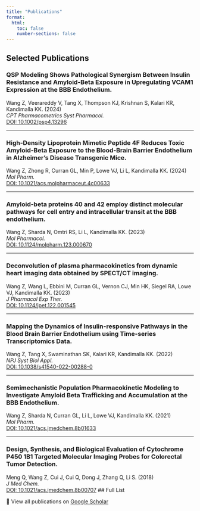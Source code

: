 ```yaml
---
title: "Publications"
format:
  html:
    toc: false
    number-sections: false
---
```


## Selected Publications

### **QSP Modeling Shows Pathological Synergism Between Insulin Resistance and Amyloid-Beta Exposure in Upregulating VCAM1 Expression at the BBB Endothelium.**

Wang Z, Veerareddy V, Tang X, Thompson KJ, Krishnan S, Kalari KR, Kandimalla KK. (2024)\
*CPT Pharmacometrics Syst Pharmacol.*\
[DOI: 10.1002/psp4.13296](https://ascpt.onlinelibrary.wiley.com/doi/full/10.1002/psp4.13296)

------------------------------------------------------------------------

### **High-Density Lipoprotein Mimetic Peptide 4F Reduces Toxic Amyloid-Beta Exposure to the Blood-Brain Barrier Endothelium in Alzheimer's Disease Transgenic Mice.**

Wang Z, Zhong R, Curran GL, Min P, Lowe VJ, Li L, Kandimalla KK. (2024)\
*Mol Pharm.*\
[DOI: 10.1021/acs.molpharmaceut.4c00633](https://pubs.acs.org/doi/full/10.1021/acs.molpharmaceut.4c00633)

------------------------------------------------------------------------

### **Amyloid-beta proteins 40 and 42 employ distinct molecular pathways for cell entry and intracellular transit at the BBB endothelium.**

Wang Z, Sharda N, Omtri RS, Li L, Kandimalla KK. (2023)\
*Mol Pharmacol.*\
[DOI: 10.1124/molpharm.123.000670](https://molpharm.aspetjournals.org/article/S0026-895X(24)00059-2/abstract)

------------------------------------------------------------------------

### **Deconvolution of plasma pharmacokinetics from dynamic heart imaging data obtained by SPECT/CT imaging.**

Wang Z, Wang L, Ebbini M, Curran GL, Vernon CJ, Min HK, Siegel RA, Lowe VJ, Kandimalla KK. (2023)\
*J Pharmacol Exp Ther.*\
[DOI: 10.1124/jpet.122.001545](https://jpet.aspetjournals.org/article/S0022-3565(24)17050-4/abstract)

------------------------------------------------------------------------

### **Mapping the Dynamics of Insulin-responsive Pathways in the Blood Brain Barrier Endothelium using Time-series Transcriptomics Data.**

Wang Z, Tang X, Swaminathan SK, Kalari KR, Kandimalla KK. (2022)\
*NPJ Syst Biol Appl.*\
[DOI: 10.1038/s41540-022-00288-0](https://www.nature.com/articles/s41540-022-00235-8)

------------------------------------------------------------------------

### **Semimechanistic Population Pharmacokinetic Modeling to Investigate Amyloid Beta Trafficking and Accumulation at the BBB Endothelium.**

Wang Z, Sharda N, Curran GL, Li L, Lowe VJ, Kandimalla KK. (2021)\
*Mol Pharm.*\
[DOI: 10.1021/acs.jmedchem.8b01633](https://pubs.acs.org/doi/10.1021/acs.jmedchem.8b01633)

------------------------------------------------------------------------

### **Design, Synthesis, and Biological Evaluation of Cytochrome P450 1B1 Targeted Molecular Imaging Probes for Colorectal Tumor Detection.**

Meng Q, Wang Z, Cui J, Cui Q, Dong J, Zhang Q, Li S. (2018)\
*J Med Chem.*\
[DOI: 10.1021/acs.jmedchem.8b00707](https://pubs.acs.org/doi/10.1021/acs.jmedchem.8b00707)
## Full List

📄 View all publications on [Google Scholar](https://scholar.google.com/citations?user=4mJXDH4AAAAJ&hl=en)

